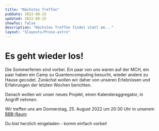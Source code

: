 ```yaml
---
title: "Nächstes Treffen"
pubDate: 2022-08-25
updated: 2022-08-25
showToc: false
description: "Nächstes Treffen findet statt am..."
layout: "$layouts/Prose.astro"
---
```


# Es geht wieder los!

Die Sommerferien sind vorbei. Ein paar von uns waren auf der MCH, ein paar haben ein Camp zu Quantencomputing besucht, wieder andere zu Hause gecodet. Zunächst wollen wir daher von unseren Erlebnissen und Erfahrungen der letzten Wochen berichten.

Danach wollen wir unser neues Projekt, einen Kalenderaggregator, in Angriff nehmen.

Wir treffen uns am Donnerstag, 25. August 2022 um 20:30 Uhr in unserem [BBB-Raum](https://bbb.cyber4edu.org/b/der-0rc-8x7-4re)

Du bist herzlich eingeladen - komm einfach vorbei!
